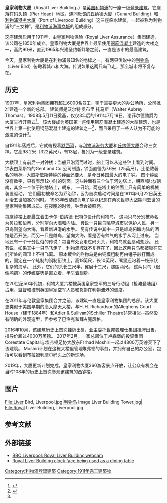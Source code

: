 {{Infobox building
| building_name       = 皇家利物大厦
| image               = Royal Liver Building.jpg
| caption             = 从默西河看皇家利物大厦
| location            = 利物浦
| coordinates         = 
| architect           = Walter Aubrey Thomas
| building_type       = 
| architectural_style = 
| structural_system   = 
| cost                = 
| owner               = 皇家利物集团
| current_tenants     = 皇家利物保险
| start_date          = 1908
| completion_date     = 1911
| floor_area          = 
| main_contractor     = Nuttall (Became Emdmund Nuttall and now [http://www.bamnuttall.co.uk/])
| website             = {{URL|www.royalliverbuilding.com}}
}}

'''皇家利物大厦'''（Royal Liver Building，{{pron-en|ˈlaɪvər}}）是[[英国|英国]][[利物浦|利物浦]]的一座一级[[登录建筑|登录建筑]]。它座落在[[码头顶|码头顶]]（Pier Head）地区，连同毗邻的[[丘纳德大厦|丘纳德大厦]]（Cunard Building）和[[利物浦港务大厦|利物浦港务大厦]]（Port of Liverpool Building）这三座临水建筑，一起被称为利物浦的“三女神”，是[[利物浦海事商城|利物浦海事商城]]的组成部分。

这座建筑启用于1911年，由皇家利物保险（Royal Liver Assurance）集团建造，该公司在1850年成立。皇家利物大厦是世界上最早使用[[钢筋混凝土|钢筋混凝土]]建造的大楼之一，高约90米，直到1965年兴建圣约翰灯塔之前，一直是该市的最高建筑。

今天，皇家利物大厦是在利物浦最知名的地标之一，有两只传说中的[[利物鸟|利物鸟]]（Liver Bird）俯瞰着城市和大海。传说如果这两只鸟飞走，那么城市将不复存在。

==历史==

1907年，皇家利物集团拥有超过6000名员工，鉴于需要更大的办公场所，公司批准建造一个新的总部。
建筑师是沃尔特 奥布里 托马斯（Walter Aubrey Thomas），1908年5月11日奠基，仅仅3年后的1911年7月19日，谢菲尔德勋爵为大厦举行开幕式<ref name=Rapid> {{cite web |title=Rapid Growth 1886-1913 |publisher=Royal Liver Group |url=http://history.royalliverassurance.com/ |accessdate=2008-09-29 |deadurl=yes |archiveurl=https://web.archive.org/web/20081121103332/http://history.royalliverassurance.com/ |archivedate=2008-11-21 }}</ref>。
该大楼成为英国第一座使用钢筋混凝土建造的大型建筑，也是世界上第一批使用钢筋混凝土建造的建筑之一<ref> {{cite book |last=Hughes |first=Quentin |title=Liverpool: City of Architecture |publisher=The Bluecoat Press |date=1999 |accessdate=2008--}}</ref>，而且采用了一些人认为不可能的激进的设计<ref name=Rapid/>。

自1911年落成后，它就俯视着[[默西河|默西河]]，与[[利物浦港务大厦|利物浦港务大厦]]和[[丘纳德大厦|丘纳德大厦]]合称三女神。它高98.2米（322英尺），有13层，被列为一级登录建筑。

大楼顶上有前后一对钟楼：当船只沿河而过时，船上可以从这些钟上看到时间。
钟表由莱斯特的Gent and Co.公司制造，钟面直径为7.6米（25英尺），比伦敦著名的地标--大威斯敏斯特钟的钟面还要大，是今日英国最大的电子钟。
四个钟面没有数字，只有表示12小时的刻面。这些钟面有三个位于河边塔上，朝西/朝北/朝南，其余一个位于陆地塔上，朝东。
一开始，两座塔上的钟面上只有简单的机械装置驱动。
它们最初被命名为乔治钟，因为首次启动时间是在1911年6月22日英王乔治五世加冕的同时。
1953年改装成为电子钟以纪念在两次世界大战期间去世的皇家利物集团成员。在夜晚的时候，钟盘会被照亮。

每座钟楼上都矗立着由卡尔-伯纳德-巴特尔设计的利物鸟。
这两只鸟分别被命名为贝拉和伯蒂，分别望向大海和内陆。
传说一只巨鸟眺望城市以保护人民，另一只鸟则望向大海，看着新进港的水手。
另有传说中其中一只是雄鸟俯瞰内陆的酒馆是否开张，而另一只是雌鸟，望向大海，看是否有帅气的水手从河上过来。
当地还有一个十分世俗的传说：每当有处女走过码头头，利物鸟就会扇动翅膀。
还有说，如果其中一只鸟飞走了，利物浦城就不复存在了，因此这两只鸟都被锁在它们所处的圆顶上不得飞离。
原本镀金的利物鸟是由铜模粗制再由锤子敲打而成的，固定在一个轧制的钢制衔铁上，高18英尺，长10英尺，嘴里还叼着一枝形状复杂的海草。
此外，它们的头长三尺半，翼展十二尺，腿围两尺。
这两只鸟（很像鸬鹚）的传统姿势是直立着、半举着翅膀。

在20世纪50年代初，利物大厦六楼被英国皇家空军的三号行动组（抢滩登陆组）占用，监督和控制英国皇家空军人员和货物在利物浦港的调度。

在2011年与伦敦皇家集团合并之前，该建筑一直是皇家利物集团的总部。该大厦更类似于美国早期的高大摩天大楼，与H. H. Richardson的Allegheny Court House（建于1884年）和Adler & Sullivan的Schiller Theatre非常相似--虽然没有明确的外观造型，但参考了巴洛克和拜占庭风格。

2016年10月，该建筑历史上首次挂牌出售，业主委托世邦魏理仕集团挂牌出售，指导价超过4000万英镑。
2017年2月，一家总部位于卢森堡的投资集团Corestate Capital与埃弗顿足协大股东Farhad Moshiri一起以4800万英镑买下了该建筑。
Moshiri计划在这栋大楼里管理埃弗顿的事务，并拥有自己的办公室，包括可以看到布拉姆利摩尔码头上的新球场。

2019年，大厦更新计划完成，皇家利物大厦360游客景点开放，让公众有机会在当时108年的历史上首次参观该建筑的西钟楼。

==图片==
{{commonscat|Royal Liver Building}}
<gallery>
File:Liver Bird, Liverpool.jpg|[[利物鸟|利物鸟]]
Image:Liver Building Tower.jpg|
File:Royal Liver Building, Liverpool.jpg
</gallery>

==参考文献==
{{reflist}}

==外部链接==
*[http://www.bbc.co.uk/liverpool/content/webcams/liver_building_webcam.shtml BBC Liverpool: Royal Liver Building webcam] {{Wayback|url=http://www.bbc.co.uk/liverpool/content/webcams/liver_building_webcam.shtml |date=20100911134641 }}
*[https://web.archive.org/web/20110525015341/http://www.mersey-gateway.org/server.php?show=conMediaFile.19220 Royal Liver Building clock face being used as a dining table]

{{coord|53|24|21|N|2|59|45|W|region:GB_scale:2000)|display=title}}

[[Category:利物浦登錄建築|Category:利物浦登錄建築]]
[[Category:1911年完工建築物|Category:1911年完工建築物]]